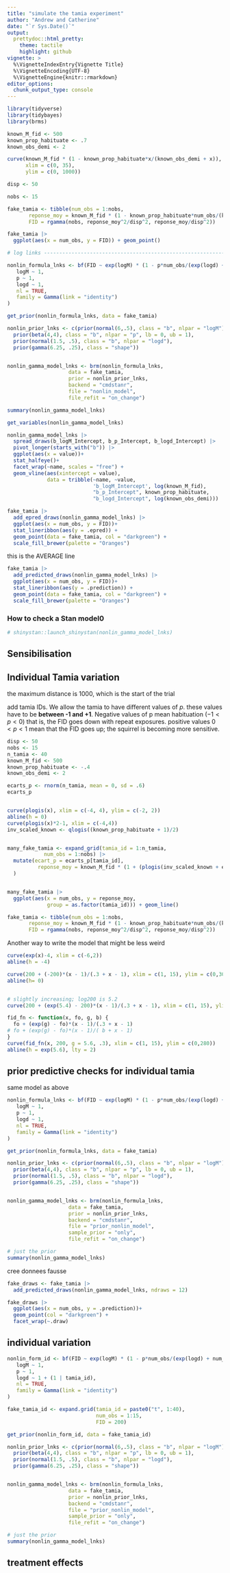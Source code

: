 ```yaml
---
title: "simulate the tamia experiment"
author: "Andrew and Catherine"
date: "`r Sys.Date()`"
output:
  prettydoc::html_pretty:
    theme: tactile
    highlight: github
vignette: >
  %\VignetteIndexEntry{Vignette Title}
  %\VignetteEncoding{UTF-8}
  %\VignetteEngine{knitr::rmarkdown}
editor_options: 
  chunk_output_type: console
---
```


```r

library(tidyverse)
library(tidybayes)
library(brms)

known_M_fid <- 500
known_prop_habituate <- .7
known_obs_demi <- 2

curve(known_M_fid * (1 - known_prop_habituate*x/(known_obs_demi + x)),
      xlim = c(0, 35),
      ylim = c(0, 1000))

disp <- 50

nobs <- 15

fake_tamia <- tibble(num_obs = 1:nobs,
       reponse_moy = known_M_fid * (1 - known_prop_habituate*num_obs/(known_obs_demi + num_obs)),
       FID = rgamma(nobs, reponse_moy^2/disp^2, reponse_moy/disp^2))

fake_tamia |>
  ggplot(aes(x = num_obs, y = FID)) + geom_point()
```



```r
# log links ---------------------------------------------------------------

nonlin_formula_lnks <- bf(FID ~ exp(logM) * (1 - p*num_obs/(exp(logd) + num_obs)),
   logM ~ 1,
   p ~ 1,
   logd ~ 1,
   nl = TRUE,
   family = Gamma(link = "identity")
)

get_prior(nonlin_formula_lnks, data = fake_tamia)

nonlin_prior_lnks <- c(prior(normal(6,.5), class = "b", nlpar = "logM"),
  prior(beta(4,4), class = "b", nlpar = "p", lb = 0, ub = 1),
  prior(normal(1.5, .5), class = "b", nlpar = "logd"),
  prior(gamma(6.25, .25), class = "shape"))


nonlin_gamma_model_lnks <- brm(nonlin_formula_lnks,
                    data = fake_tamia,
                    prior = nonlin_prior_lnks,
                    backend = "cmdstanr",
                    file = "nonlin_model",
                    file_refit = "on_change")

summary(nonlin_gamma_model_lnks)

get_variables(nonlin_gamma_model_lnks)

nonlin_gamma_model_lnks |>
  spread_draws(b_logM_Intercept, b_p_Intercept, b_logd_Intercept) |>
  pivot_longer(starts_with("b")) |>
  ggplot(aes(x = value))+
  stat_halfeye()+
  facet_wrap(~name, scales = "free") +
  geom_vline(aes(xintercept = value),
             data = tribble(~name, ~value,
                            'b_logM_Intercept', log(known_M_fid),
                            "b_p_Intercept", known_prop_habituate,
                            "b_logd_Intercept", log(known_obs_demi)))

fake_tamia |>
  add_epred_draws(nonlin_gamma_model_lnks) |>
  ggplot(aes(x = num_obs, y = FID))+
  stat_lineribbon(aes(y = .epred)) +
  geom_point(data = fake_tamia, col = "darkgreen") +
  scale_fill_brewer(palette = "Oranges")
```

this is the AVERAGE line

```r
fake_tamia |>
  add_predicted_draws(nonlin_gamma_model_lnks) |>
  ggplot(aes(x = num_obs, y = FID))+
  stat_lineribbon(aes(y = .prediction)) +
  geom_point(data = fake_tamia, col = "darkgreen") +
  scale_fill_brewer(palette = "Oranges")
```

### How to check a Stan model0

```r
# shinystan::launch_shinystan(nonlin_gamma_model_lnks)
```

## Sensibilisation 


## Individual Tamia variation

the maximum distance is 1000, which is the start of the trial

add tamia IDs. We allow the tamia to have different values of $p$. these values have to be **between -1 and +1**. Negative values of p mean habituation ($-1<p<0$) that is, the FID goes down with repeat exposures. positive values $0<p<1$ mean that the FID goes up; the squirrel is becoming more sensitive.

```r

disp <- 50
nobs <- 15
n_tamia <- 40
known_M_fid <- 500
known_prop_habituate <- -.4
known_obs_demi <- 2

ecarts_p <- rnorm(n_tamia, mean = 0, sd = .6)
ecarts_p


curve(plogis(x), xlim = c(-4, 4), ylim = c(-2, 2))
abline(h = 0)
curve(plogis(x)*2-1, xlim = c(-4,4))
inv_scaled_known <- qlogis((known_prop_habituate + 1)/2)


many_fake_tamia <- expand_grid(tamia_id = 1:n_tamia, 
            num_obs = 1:nobs) |> 
  mutate(ecart_p = ecarts_p[tamia_id], 
          reponse_moy = known_M_fid * (1 + (plogis(inv_scaled_known + ecart_p)*2 - 1)*(num_obs - 1)/(known_obs_demi + (num_obs - 1)))
  )


many_fake_tamia |> 
  ggplot(aes(x = num_obs, y = reponse_moy, 
             group = as.factor(tamia_id))) + geom_line()

fake_tamia <- tibble(num_obs = 1:nobs,
       reponse_moy = known_M_fid * (1 - known_prop_habituate*num_obs/(known_obs_demi + num_obs)),
       FID = rgamma(nobs, reponse_moy^2/disp^2, reponse_moy/disp^2))

```


Another way to write the model that might be less weird

```r

curve(exp(x)-4, xlim = c(-6,2))
abline(h = -4)

curve(200 + (-200)*(x - 1)/(.3 + x - 1), xlim = c(1, 15), ylim = c(0,300))
abline(h= 0)


# slightly increasing; log200 is 5.2
curve(200 + (exp(5.4) - 200)*(x - 1)/(.3 + x - 1), xlim = c(1, 15), ylim = c(0,300))

fid_fn <- function(x, fo, g, b) {
  fo + (exp(g) - fo)*(x - 1)/(.3 + x - 1)
# fo + (exp(g) - fo)*(x - 1)/( b + x - 1)
}
curve(fid_fn(x, 200, g = 5.6, .3), xlim = c(1, 15), ylim = c(0,280))
abline(h = exp(5.6), lty = 2)


```


## prior predictive checks for individual tamia

same model as above

```r

nonlin_formula_lnks <- bf(FID ~ exp(logM) * (1 - p*num_obs/(exp(logd) + num_obs)),
   logM ~ 1,
   p ~ 1,
   logd ~ 1,
   nl = TRUE,
   family = Gamma(link = "identity")
)

get_prior(nonlin_formula_lnks, data = fake_tamia)

nonlin_prior_lnks <- c(prior(normal(6,.5), class = "b", nlpar = "logM"),
  prior(beta(4,4), class = "b", nlpar = "p", lb = 0, ub = 1),
  prior(normal(1.5, .5), class = "b", nlpar = "logd"),
  prior(gamma(6.25, .25), class = "shape"))


nonlin_gamma_model_lnks <- brm(nonlin_formula_lnks,
                    data = fake_tamia,
                    prior = nonlin_prior_lnks,
                    backend = "cmdstanr",
                    file = "prior_nonlin_model", 
                    sample_prior = "only",
                    file_refit = "on_change")

# just the prior
summary(nonlin_gamma_model_lnks)

```

cree donnees fausse 

```r
fake_draws <- fake_tamia |>
  add_predicted_draws(nonlin_gamma_model_lnks, ndraws = 12)

fake_draws |>
  ggplot(aes(x = num_obs, y = .prediction))+
  geom_point(col = "darkgreen") + 
  facet_wrap(~.draw)
```

## individual variation

```r

nonlin_form_id <- bf(FID ~ exp(logM) * (1 - p*num_obs/(exp(logd) + num_obs)),
   logM ~ 1,
   p ~ 1,
   logd ~ 1 + (1 | tamia_id),
   nl = TRUE,
   family = Gamma(link = "identity")
)

fake_tamia_id <- expand.grid(tamia_id = paste0("t", 1:40),
                             num_obs = 1:15, 
                             FID = 200)

get_prior(nonlin_form_id, data = fake_tamia_id)

nonlin_prior_lnks <- c(prior(normal(6,.5), class = "b", nlpar = "logM"),
  prior(beta(4,4), class = "b", nlpar = "p", lb = 0, ub = 1),
  prior(normal(1.5, .5), class = "b", nlpar = "logd"),
  prior(gamma(6.25, .25), class = "shape"))


nonlin_gamma_model_lnks <- brm(nonlin_formula_lnks,
                    data = fake_tamia,
                    prior = nonlin_prior_lnks,
                    backend = "cmdstanr",
                    file = "prior_nonlin_model", 
                    sample_prior = "only",
                    file_refit = "on_change")

# just the prior
summary(nonlin_gamma_model_lnks)
```



## treatment effects

